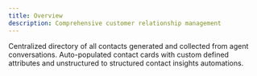 ```yaml
---
title: Overview
description: Comprehensive customer relationship management
---
```


Centralized directory of all contacts generated and collected from agent conversations. Auto-populated contact cards with custom defined attributes and unstructured to structured contact insights automations.